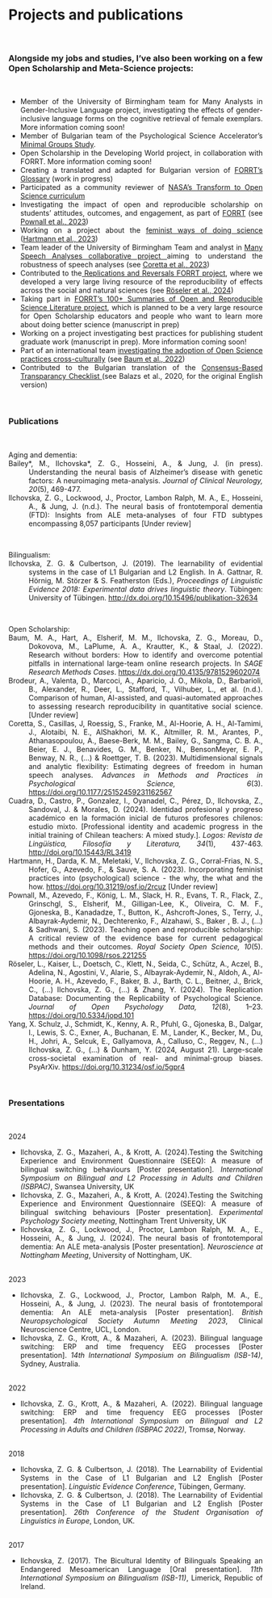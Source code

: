 # Projects and publications
&nbsp;

<div align="justify">
### Alongside my jobs and studies, I've also been working on a few Open Scholarship and Meta-Science projects:
&nbsp;

  * Member of the University of Birmingham team for Many Analysts in Gender-Inclusive Language project, investigating the effects of gender-inclusive language forms on the cognitive retrieval of female exemplars. More information coming soon!   
  * Member of Bulgarian team of the Psychological Science Accelerator's <a href="https://doi.org/10.31234/osf.io/5gpr4" target="_blank">Minimal Groups Study</a>. 
  * Open Scholarship in the Developing World project, in collaboration with FORRT. More information coming soon! 
  * Creating a translated and adapted for Bulgarian version of <a href="https://forrt.org/glossary/" target="_blank">FORRT's Glossary</a> (work in progress)
  * Participated as a community reviewer of <a href="https://science.nasa.gov/open-science/transform-to-open-science" target="_blank">NASA's Transform to Open Science curriculum</a>
  * Investigating the impact of open and reproducible scholarship on students’ attitudes, outcomes, and engagement, as part of <a href="https://forrt.org/impact/" target="_blank">FORRT</a> (see <a href="https://doi.org/10.1098/rsos.221255" target="_blank">Pownall et al., 2023</a>)
  * Working on a project about the <a href="https://osf.io/f5zhj/" target="_blank">feminist ways of doing science</a> (<a href="https://doi.org/10.31219/osf.io/2rcuz" target="_blank">Hartmann et al., 2023</a>)
  * Team leader of the University of Birmingham Team and analyst in <a href="https://many-speech-analyses.github.io/" target="_blank">Many Speech Analyses collaborative project </a>aiming to understand the robustness of speech analyses (see <a href="https://doi.org/10.1177/25152459231162567" target="_blank">Coretta et al., 2023</a>)
  * Contributed to the<a href="https://forrt.org/reversals/" target="_blank"> Replications and Reversals FORRT project</a>, where we developed a very large living resource of the reproducibility of effects across the social and natural sciences (see <a href="https://doi.org/10.5334/jopd.101" target="_blank">Röseler et al., 2024</a>)
  * Taking part in <a href="https://forrt.org/summaries/" target="_blank">FORRT's 100+ Summaries of Open and Reproducible Science Literature project</a>, which is planned to be a very large resource for Open Scholarship educators and people who want to learn more about doing better science (manuscript in prep)
  * Working on a project investigating best practices for publishing student graduate work (manuscript in prep). More information coming soon!
  * Part of an international team <a href="https://osf.io/d6pu5/" target="_blank">investigating the adoption of Open Science practices cross-culturally</a> (see <a href="https://dx.doi.org/10.4135/9781529602074" target="_blank">Baum et al., 2022</a>)
  * Contributed to the Bulgarian translation of the <a href="https://doi.org/10.1038/s41562-019-0772-6" target="_blank">Consensus-Based Transparancy Checklist </a>(see Balazs et al., 2020, for the original English version)
&nbsp;

&nbsp;

### Publications
&nbsp;

Aging and dementia:
<div style="text-indent: -40px; padding-left: 40px;">
Bailey\*, M., Ilchovska\*, Z. G., Hosseini, A., & Jung, J. (in press). Understanding the neural basis of Alzheimer’s disease with genetic factors: A neuroimaging meta-analysis. *Journal of Clinical Neurology, 20*(5), 469-477. <a href="https://doi.org/10.3988/jcn.2024.0176" target="_blank"></a></div>
<div style="text-indent: -40px; padding-left: 40px;">
Ilchovska, Z. G., Lockwood, J., Proctor, Lambon Ralph, M. A., E., Hosseini, A., & Jung, J. (n.d.). The neural basis of frontotemporal dementia (FTD): Insights from ALE meta-analyses of four FTD subtypes encompassing 8,057 participants [Under review]</div>
&nbsp;

Bilingualism:
<div style="text-indent: -40px; padding-left: 40px;">
Ilchovska, Z. G. & Culbertson, J. (2019). The learnability of evidential systems in the case of L1 Bulgarian and L2 English. In A. Gattnar, R. Hörnig, M. Störzer & S. Featherston (Eds.), *Proceedings of Linguistic Evidence 2018: Experimental data drives linguistic theory*. Tübingen: University of Tübingen. <a href="http://dx.doi.org/10.15496/publikation-32634" target="_blank">http://dx.doi.org/10.15496/publikation-32634</a> </div>
&nbsp;

Open Scholarship:
<div style="text-indent: -40px; padding-left: 40px;">
Baum, M. A., Hart, A., Elsherif, M. M., Ilchovska, Z. G., Moreau, D., Dokovova, M., LaPlume, A. A., Krautter, K., & Staal, J. (2022). Research without borders: How to identify and overcome potential pitfalls in international large-team online research projects. In *SAGE Research Methods Cases*. <a href="https://dx.doi.org/10.4135/9781529602074" target="_blank">https://dx.doi.org/10.4135/9781529602074</a> </div>
<div style="text-indent: -40px; padding-left: 40px;">
Brodeur, A., Valenta, D., Marcoci, A., Aparicio, J. O., Mikola, D., Barbarioli, B., Alexander, R., Deer, L., Stafford, T., Vilhuber, L., et al. (n.d.). Comparison of human, AI-assisted, and quasi-automated approaches to assessing research reproducibility in quantitative social science.[Under review] </div>
<div style="text-indent: -40px; padding-left: 40px;">
Coretta, S., Casillas, J, Roessig, S., Franke, M., Al-Hoorie, A. H., Al-Tamimi, J., Alotaibi, N. E., AlShakhori, M. K., Altmiller, R. M., Arantes, P., Athanasopoulou, A., Baese-Berk, M. M., Bailey, G., Sangma, C. B. A., Beier, E. J., Benavides, G. M., Benker, N., BensonMeyer, E. P., Benway, N. R., (...) & Roettger, T. B. (2023). Multidimensional signals and analytic flexibility: Estimating degrees of freedom in human speech analyses. *Advances in Methods and Practices in Psychological Science, 6*(3). <a href="https://doi.org/10.1177/25152459231162567" target="_blank">https://doi.org/10.1177/25152459231162567</a></div>
<div style="text-indent: -40px; padding-left: 40px;">
Cuadra, D., Castro, P., Gonzalez, I., Oyanadel, C., Pérez, D., Ilchovska, Z., Sandoval, J. & Morales, D. (2024). Identidad profesional y progreso académico en la formación inicial de futuros profesores chilenos: estudio mixto. [Professional identity and academic progress in the initial training of Chilean teachers: A mixed study.]. *Logos: Revista de Lingüística, Filosofía y Literatura, 34*(1), 437-463. <a href="https://doi.org/10.1177/25152459231162567" target="_blank">http://doi.org/10.15443/RL3419</a></div>
<div style="text-indent: -40px; padding-left: 40px;">
Hartmann, H., Darda, K. M., Meletaki, V., Ilchovska, Z. G., Corral-Frias, N. S., Hofer, G., Azevedo, F., & Sauve, S. A. (2023). Incorporating feminist practices into (psychological) science - the why, the what and the how. <a href="https://doi.org/10.31219/osf.io/2rcuz" target="_blank">https://doi.org/10.31219/osf.io/2rcuz</a> [Under review] </div>
<div style="text-indent: -40px; padding-left: 40px;">
Pownall, M., Azevedo, F., König, L. M., Slack, H. R., Evans, T. R., Flack, Z., Grinschgl, S., Elsherif, M., Gilligan-Lee, K., Oliveira, C. M. F., Gjoneska, B., Kanadadze, T., Button, K., Ashcroft-Jones, S., Terry, J., Albayrak-Aydemir, N., Dechterenko, F., Alzahawi, S., Baker , B. J., (...) & Sadhwani, S. (2023). Teaching open and reproducible scholarship: A critical review of the evidence base for current pedagogical methods and their outcomes. *Royal Society Open Science, 10*(5). <a href="https://doi.org/10.1098/rsos.221255" target="_blank">https://doi.org/10.1098/rsos.221255</a></div>
<div style="text-indent: -40px; padding-left: 40px;">
Röseler, L., Kaiser, L., Doetsch, C., Klett, N., Seida, C., Schütz, A., Aczel, B., Adelina, N., Agostini, V., Alarie, S., Albayrak-Aydemir, N., Aldoh, A., Al-Hoorie, A. H., Azevedo, F., Baker, B. J., Barth, C. L., Beitner, J., Brick, C., (...) Ilchovska, Z. G., (...) & Zhang, Y. (2024). The Replication Database: Documenting the Replicability of Psychological Science. *Journal of Open Psychology Data, 12*(8), 1–23. <a href="https://doi.org/10.1098/rsos.221255" target="_blank">https://doi.org/10.5334/jopd.101</a></div>
<div style="text-indent: -40px; padding-left: 40px;">
Yang, X. Schulz, J., Schmidt, K., Kenny, A. R., Pfuhl, G., Gjoneska, B., Dalgar, I., Lewis, S. C., Exner, A., Buchanan, E. M., Lander, K., Becker, M., Du, H., Johri, A., Selcuk, E., Gallyamova, A., Calluso, C., Reggev, N., (...) Ilchovska, Z. G., (...) & Dunham, Y. (2024, August 21). Large-scale cross-societal examination of real- and minimal-group biases. PsyArXiv. <a href="https://doi.org/10.1098/rsos.221255" target="_blank">https://doi.org/10.31234/osf.io/5gpr4</a></div>
&nbsp;

### Presentations
&nbsp;

2024</br>
<ul>
<li>Ilchovska, Z. G., Mazaheri, A., & Krott, A. (2024).Testing the Switching Experience and Environment Questionnaire (SEEQ): A measure of bilingual switching behaviours [Poster presentation]. *International Symposium on Bilingual and L2 Processing in Adults and Children (ISBPAC)*, Swansea University, UK</li>
<li>Ilchovska, Z. G., Mazaheri, A., & Krott, A. (2024).Testing the Switching Experience and Environment Questionnaire (SEEQ): A measure of bilingual switching behaviours [Poster presentation]. *Experimental Psychology Society meeting*, Nottingham Trent University, UK</li>
<li>Ilchovska, Z. G., Lockwood, J., Proctor, Lambon Ralph, M. A., E., Hosseini, A., & Jung, J. (2024). The neural basis of frontotemporal dementia: An ALE meta-analysis [Poster presentation]. *Neuroscience at Nottingham Meeting*,  University of Nottingham, UK.</li></br>
</ul>

2023</br>
<ul>
<li>Ilchovska, Z. G., Lockwood, J., Proctor, Lambon Ralph, M. A., E., Hosseini, A., & Jung, J. (2023). The neural basis of frontotemporal dementia: An ALE meta-analysis [Poster presentation]. *British Neuropsychological Society Autumn Meeting 2023*, Clinical Neuroscience Centre, UCL, London.</li>
<li>Ilchovska, Z. G., Krott, A., & Mazaheri, A. (2023). Bilingual language switching: ERP and time frequency EEG processes [Poster presentation]. *14th International Symposium on Bilingualism (ISB-14)*, Sydney, Australia.</li></br>
</ul>

2022</br>
<ul>
<li>Ilchovska, Z. G., Krott, A., & Mazaheri, A. (2022). Bilingual language switching: ERP and time frequency EEG processes [Poster presentation]. *4th International Symposium on Bilingual and L2 Processing in Adults and Children (ISBPAC 2022)*, Tromsø, Norway.</li></br>
</ul>

2018</br>
<ul>
<li>Ilchovska, Z. G. & Culbertson, J. (2018). The Learnability of Evidential Systems in the Case of L1 Bulgarian and L2 English [Poster presentation]. *Linguistic Evidence Conference*, Tübingen, Germany.</li>
<li>Ilchovska, Z. G. & Culbertson, J. (2018). The Learnability of Evidential Systems in the Case of L1 Bulgarian and L2 English [Poster presentation]. *26th Conference of the Student Organisation of Linguistics in Europe*, London, UK.</li></br> 
</ul>

2017</br>
<ul>
<li>Ilchovska, Z. (2017). The Bicultural Identity of Bilinguals Speaking an Endangered Mesoamerican Language [Oral presentation]. *11th International Symposium on Bilingualism (ISB-11)*, Limerick, Republic of Ireland.</li></br> 
</ul>

















